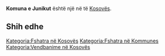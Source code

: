{{Fshat në 
 | Emri                = Komuna e Junikut
 | EmriAlt                = 
 | NAME_SHORT_FORM=      Junik
 | NAME_GENERIC=      Komuna
 | NAME_SORT_NAME_RO=      KOMUNAEJUNIKUT
 | FULL_NAME_RO = Komuna e Junikut
 | FULL_NAME_ND_RO=Komuna e Junikut
 | SORT_NAME_RG=JUNIKUT KOMUNAE
 | FULL_NAME_RG=Junikut, Komuna e
 | FULL_NAME_ND_RG=Junikut, Komuna e
 | SRP_NAME_SHORT_FORM=      
 | SRP_NAME_GENERIC=      
 | SRP_NAME_SORT_NAME_RO=      
 | SRP_FULL_NAME_RO = 
 | SRP_FULL_NAME_ND_RO=
 | SRP_SORT_NAME_RG=
 | SRP_FULL_NAME_RG=
 | SRP_FULL_NAME_ND_RG=
 | Emri (Rasa dhanore) = 
 | Figura              = 
 | Shteti              = Kosovo
 | Komuna              = 
 | Kodi postar         = 
 | Sipërfaqja          = 

 | Popullsia           = 

 | Regj. i popullsisë  = 
 | Dend. e popullsisë  = 
 | Faqja zyrtare       = 
 <!--- Koordinatat ----> 
 | Gjerësia            = 42.505293
 | Gjatësia            = 20.212612
 | Lartësia            = 
}}
'''Komuna e Junikut''' është një [[]] në [[]] të [[Kosovës]].

<!-- == Gjeografia == -->
<!-- == Historia == -->
<!-- == Demografia == -->
== Shih edhe ==
{{Komuna }}
{{Kosovo-Administrata-Cung}}

[[Kategoria:Fshatra në Kosovës]]
[[Kategoria:Fshatra në Kommunes ]]
[[Kategoria:Vendbanime në Kosovës]]